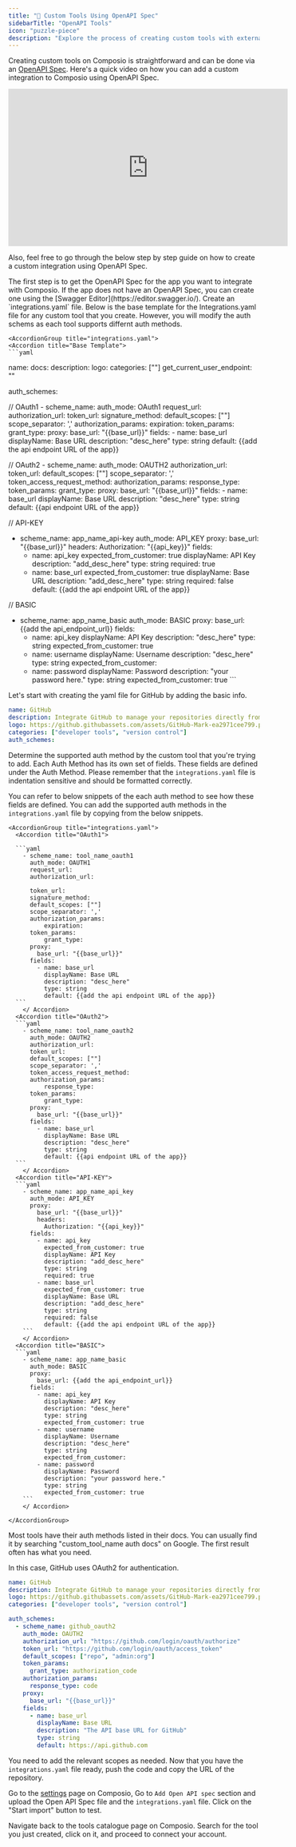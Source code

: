 ```yaml
---
title: "🔧 Custom Tools Using OpenAPI Spec"
sidebarTitle: "OpenAPI Tools"
icon: "puzzle-piece"
description: "Explore the process of creating custom tools with external Apps using OpenAPI Spec"
---
```


Creating custom tools on Composio is straightforward and can be done via an [OpenAPI Spec](https://swagger.io/specification/). Here's a quick video on how you can add a custom integration to Composio using OpenAPI Spec.

<Frame>
    <iframe
      width="560"
      height="315"
      src="https://www.youtube.com/embed/hTtyKpl6G2g?si=nl4g11C3J7GeGD1a"
      title="YouTube video player"
      frameborder="0"
      allow="accelerometer; autoplay; clipboard-write; encrypted-media; gyroscope; picture-in-picture"
      allowfullscreen
    ></iframe>
</Frame>

<br />

Also, feel free to go through the below step by step guide on how to create a custom integration using OpenAPI Spec.


<Steps>

<Step title="Create or get the OpenAPI Spec for the App">
    The first step is to get the OpenAPI Spec for the app you want to integrate with Composio. If the app does not have an OpenAPI Spec, you can create one using the [Swagger Editor](https://editor.swagger.io/).
</Step>

<Step title="Create the integrations.yaml File">
    Create an `integrations.yaml` file. Below is the base template for the Integrations.yaml file for any custom tool that you create. However, you will modify the auth schems as each tool supports differnt auth methods.

    <AccordionGroup title="integrations.yaml">
    <Accordion title="Base Template">
    ```yaml
name:
docs:
description:
logo:
categories: [""]
get_current_user_endpoint: ""

auth_schemes:

// OAuth1 
	- scheme_name: 
		auth_mode: OAuth1
		request_url:
		authorization_url: 
    token_url:
    signature_method:
    default_scopes: [""]
    scope_separator: ','
    authorization_params:
        expiration:
    token_params:
        grant_type:
    proxy:
      base_url: "{{base_url}}"
    fields:
      - name: base_url
        displayName: Base URL
        description: "desc_here"
        type: string
        default: {{add the api endpoint URL of the app}}

// OAuth2 
	- scheme_name: 
		auth_mode: OAUTH2
		authorization_url: 
    token_url:
    default_scopes: [""]
    scope_separator: ','
    token_access_request_method: 
    authorization_params:
        response_type:
    token_params:
        grant_type:
    proxy:
      base_url: "{{base_url}}"
    fields:
      - name: base_url
        displayName: Base URL
        description: "desc_here"
        type: string
        default: {{api endpoint URL of the app}}
        
        
// API-KEY
  - scheme_name: app_name_api-key
	  auth_mode: API_KEY
	  proxy:
      base_url: "{{base_url}}"
      headers:
        Authorization: "{{api_key}}"
    fields:
      - name: api_key
        expected_from_customer: true 
        displayName: API Key
        description: "add_desc_here"
        type: string
        required: true
      - name: base_url
        expected_from_customer: true 
        displayName: Base URL
        description: "add_desc_here"
        type: string
        required: false
        default: {{add the api endpoint URL of the app}}
   
        
 // BASIC
   - scheme_name: app_name_basic
    auth_mode: BASIC
    proxy:
      base_url: {{add the api_endpoint_url}}
    fields:
      - name: api_key
        displayName: API Key
        description: "desc_here"
        type: string
        expected_from_customer: true
      - name: username
        displayName: Username
        description: "desc_here"
        type: string
        expected_from_customer: 
      - name: password
        displayName: Password
        description: "your password here."
        type: string
        expected_from_customer: true
    ```
    </Accordion>
    </AccordionGroup>

Let's start with creating the yaml file for GitHub by adding the basic info.

```yaml
name: GitHub
description: Integrate GitHub to manage your repositories directly from Composio.
logo: https://github.githubassets.com/assets/GitHub-Mark-ea2971cee799.png
categories: ["developer tools", "version control"]
auth_schemes:

```

Determine the supported auth method by the custom tool that you're trying to add. Each Auth Method has its own set of fields. These fields are defined under the Auth Method. Please remember that the `integrations.yaml` file is indentation sensitive and should be formatted correctly.

You can refer to below snippets of the each auth method to see how these fields are defined. You can add the supported auth methods in the `integrations.yaml` file by copying from the below snippets.

    <AccordionGroup title="integrations.yaml">
      <Accordion title="OAuth1">

      ```yaml
        - scheme_name: tool_name_oauth1
          auth_mode: OAUTH1
          request_url:
          authorization_url: 
          
          token_url:
          signature_method:
          default_scopes: [""]
          scope_separator: ','
          authorization_params:
              expiration:
          token_params:
              grant_type:
          proxy:
            base_url: "{{base_url}}"
          fields:
            - name: base_url
              displayName: Base URL
              description: "desc_here"
              type: string
              default: {{add the api endpoint URL of the app}}
      ```
        </ Accordion>
      <Accordion title="OAuth2">
      ```yaml
        - scheme_name: tool_name_oauth2
          auth_mode: OAUTH2
          authorization_url: 
          token_url:
          default_scopes: [""]
          scope_separator: ','
          token_access_request_method: 
          authorization_params:
              response_type:
          token_params:
              grant_type:
          proxy:
            base_url: "{{base_url}}"
          fields:
            - name: base_url
              displayName: Base URL
              description: "desc_here"
              type: string
              default: {{api endpoint URL of the app}}
      ```
        </ Accordion>
      <Accordion title="API-KEY">
      ```yaml
        - scheme_name: app_name_api_key
          auth_mode: API_KEY
          proxy:
            base_url: "{{base_url}}"
            headers:
              Authorization: "{{api_key}}"
          fields:
            - name: api_key
              expected_from_customer: true 
              displayName: API Key
              description: "add_desc_here"
              type: string
              required: true
            - name: base_url
              expected_from_customer: true 
              displayName: Base URL
              description: "add_desc_here"
              type: string
              required: false
              default: {{add the api endpoint URL of the app}}
        ```
        </ Accordion>
      <Accordion title="BASIC">
      ```yaml
        - scheme_name: app_name_basic
          auth_mode: BASIC
          proxy:
            base_url: {{add the api_endpoint_url}}
          fields:
            - name: api_key
              displayName: API Key
              description: "desc_here"
              type: string
              expected_from_customer: true
            - name: username
              displayName: Username
              description: "desc_here"
              type: string
              expected_from_customer: 
            - name: password
              displayName: Password
              description: "your password here."
              type: string
              expected_from_customer: true
        ```
        </ Accordion>
        
    </AccordionGroup>

<Tip>
Most tools have their auth methods listed in their docs. You can usually find it by searching "custom_tool_name auth docs" on Google. The first result often has what you need.
</Tip>

 In this case, GitHub uses OAuth2 for authentication.

```yaml
name: GitHub
description: Integrate GitHub to manage your repositories directly from Composio.
logo: https://github.githubassets.com/assets/GitHub-Mark-ea2971cee799.png
categories: ["developer tools", "version control"]

auth_schemes:
  - scheme_name: github_oauth2
    auth_mode: OAUTH2
    authorization_url: "https://github.com/login/oauth/authorize"
    token_url: "https://github.com/login/oauth/access_token"
    default_scopes: ["repo", "admin:org"]
    token_params:
      grant_type: authorization_code
    authorization_params:
      response_type: code
    proxy:
      base_url: "{{base_url}}"
    fields:
      - name: base_url
        displayName: Base URL
        description: "The API base URL for GitHub"
        type: string
        default: https://api.github.com
```

You need to add the relevant scopes as needed. Now that you have the `integrations.yaml` file ready, push the code and copy the URL of the repository.

</Step>


<Step title="Add your Custom Tool on Composio">

Go to the <a href="https://app.composio.dev/settings">settings</a> page on Composio, Go to `Add Open API spec` section and upload the Open API Spec file and the `integrations.yaml` file. Click on the "Start import" button to test.
</Step>


<Step title="Testing Your Custom tool on Composio">

Navigate back to the tools catalogue page on Composio. Search for the tool you just created, click on it, and proceed to connect your account.

</Step>

</Steps>